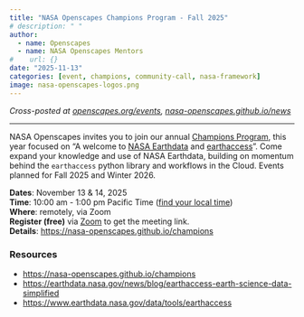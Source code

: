 ```yaml
---
title: "NASA Openscapes Champions Program - Fall 2025"
# description: " "
author:
  - name: Openscapes
  - name: NASA Openscapes Mentors
#    url: {}
date: "2025-11-13"
categories: [event, champions, community-call, nasa-framework]
image: nasa-openscapes-logos.png
---
```


*Cross-posted at [openscapes.org/events](https://openscapes.org/events), [nasa-openscapes.github.io/news](https://nasa-openscapes.github.io/news.html)*

------------------------------------------------------------------------

NASA Openscapes invites you to join our annual [Champions Program](https://nasa-openscapes.github.io/champions), this year focused on “A welcome to [NASA Earthdata](https://www.earthdata.nasa.gov/) and [earthaccess](https://www.earthdata.nasa.gov/data/tools/earthaccess)”. Come expand your knowledge and use of NASA Earthdata, building on momentum behind the `earthaccess` python library and workflows in the Cloud. Events planned for Fall 2025 and Winter 2026.

**Dates**: November 13 & 14, 2025\
**Time**: 10:00 am - 1:00 pm Pacific Time ([find your local time](https://www.timeanddate.com/worldclock/fixedtime.html?msg=NASA+Openscapes+Champions+Program+-+Fall+2025&iso=20251113T10&p1=224&ah=3))\
**Where**: remotely, via Zoom\
**Register (free)** via [Zoom](https://zoom.us/meeting/register/xqsatMPHT4qhp8l3CDGwgA) to get the meeting link.\
**Details**: [https://nasa-openscapes.github.io/champions](https://nasa-openscapes.github.io/champions.html)\
<!--- **View** [recording](https://youtu.be/t8gUSUlSqnc) and [summary](/blog/LINK).--->

```{=html}
<!--- ### Speakers

- Amy Steiker, National Snow and Ice Data Center (NSIDC) Distributed Active Archive Center (DAAC)
- Luis Lopez, NSIDC DAAC
- Danny Kaufman, Atmospheric Science Data Center (ASDC) DAAC 
- Joe Kennedy, Alaska Satellite Facility (ASF) DAAC
- Chris Battisto, Goddard Earth Sciences Data and Information Services Center (GES DISC) DAAC
--->
```

### Resources

-   <https://nasa-openscapes.github.io/champions>
-   <https://earthdata.nasa.gov/news/blog/earthaccess-earth-science-data-simplified>
-   <https://www.earthdata.nasa.gov/data/tools/earthaccess>